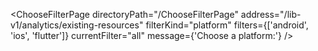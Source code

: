 

<ChooseFilterPage
  directoryPath="/ChooseFilterPage"
  address="/lib-v1/analytics/existing-resources"
  filterKind="platform"
  filters={['android', 'ios', 'flutter']}
  currentFilter="all"
  message={'Choose a platform:'}
/>
